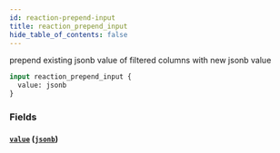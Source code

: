 ```yaml
---
id: reaction-prepend-input
title: reaction_prepend_input
hide_table_of_contents: false
---
```


prepend existing jsonb value of filtered columns with new jsonb value

```graphql
input reaction_prepend_input {
  value: jsonb
}
```

### Fields

#### [`value`](#) ([`jsonb`](../scalars/jsonb))
